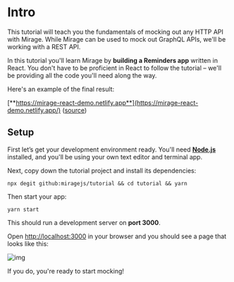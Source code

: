 # Intro

This tutorial will teach you the fundamentals of mocking out any HTTP API with Mirage.
While Mirage can be used to mock out GraphQL APIs, we'll be working with a REST API.

In this tutorial you'll learn Mirage by **building a Reminders app** written in React. You don't have to be proficient in React to follow the tutorial – we'll be providing all the code you'll need along the way.

Here's an example of the final result:

[**https://mirage-react-demo.netlify.app**](https://mirage-react-demo.netlify.app/) ([source](https://github.com/miragejs/react-demo))

## Setup

First let’s get your development environment ready. You'll need [**Node.js**](https://nodejs.org/en/) installed, and you'll be using your own text editor and terminal app.

Next, copy down the tutorial project and install its dependencies:

```shell
npx degit github:miragejs/tutorial && cd tutorial && yarn
```

Then start your app:

```shell
yarn start
```

This should run a development server on **port 3000**.

Open [http://localhost:3000](http://localhost:3000) in your browser and you should see a page that looks like this:

![img](/assets/images/tutorial/overview.png)

If you do, you're ready to start mocking!

